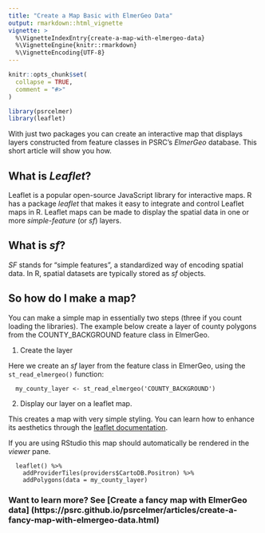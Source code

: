 ```yaml
---
title: "Create a Map Basic with ElmerGeo Data"
output: rmarkdown::html_vignette
vignette: >
  %\VignetteIndexEntry{create-a-map-with-elmergeo-data}
  %\VignetteEngine{knitr::rmarkdown}
  %\VignetteEncoding{UTF-8}
---
```


```r
knitr::opts_chunk$set(
  collapse = TRUE,
  comment = "#>"
)
```

```r
library(psrcelmer)
library(leaflet)
```

With just two packages you can create an interactive map that displays layers constructed from feature classes in PSRC's *ElmerGeo* database.  This short article will show you how. 

## What is *Leaflet*?

Leaflet is a popular open-source JavaScript library for interactive maps.  R has a package *leaflet* that makes it easy to integrate and control Leaflet maps in R.  Leaflet maps can be made to display the spatial data in one or more *simple-feature* (or *sf*) layers. 


## What is *sf*?

*SF* stands for "simple features", a standardized way of encoding spatial data.  In R, spatial datasets are typically stored as *sf* objects.  

## So how do I make a map?

You can make a simple map in essentially two steps (three if you count loading the libraries).  The example below create a layer of county polygons from the COUNTY_BACKGROUND feature class in ElmerGeo.


1. Create the layer

Here we create an *sf* layer from the feature class in ElmerGeo, using the `st_read_elmergeo()` function:
```
  my_county_layer <- st_read_elmergeo('COUNTY_BACKGROUND')
```

2. Display our layer on a leaflet map.  

This creates a map with very simple styling.  You can learn how to enhance its aesthetics through the [leaflet documentation](https://rstudio.github.io/leaflet/).

If you are using RStudio this map should automatically be rendered in the *viewer* pane.
```
  leaflet() %>%
    addProviderTiles(providers$CartoDB.Positron) %>%
    addPolygons(data = my_county_layer)
```


### Want to learn more? See [Create a fancy map with ElmerGeo data] (https://psrc.github.io/psrcelmer/articles/create-a-fancy-map-with-elmergeo-data.html)

